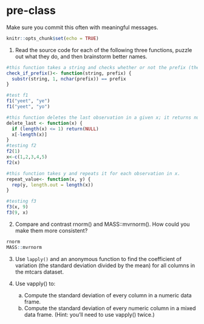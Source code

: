 # pre-class


Make sure you commit this often with meaningful messages. 



```r
knitr::opts_chunk$set(echo = TRUE)
```


1. Read the source code for each of the following three functions, puzzle out what they do, and then brainstorm better names.

```r
#this function takes a string and checks whether or not the prefix (the second argument) exists. It starts at position 1 and checks if the characters in the string match those in the prefix. 
check_if_prefix()<- function(string, prefix) {
  substr(string, 1, nchar(prefix)) == prefix
}

#test f1
f1("yeet", "ye")
f1("yeet", "yo")

#this function deletes the last observation in a given x; it returns null if there is only one observation since then x would be empty
delete_last <- function(x) {
  if (length(x) <= 1) return(NULL)
  x[-length(x)]
}
#testing f2
f2(1)
x<-c(1,2,3,4,5)
f2(x)

#this function takes y and repeats it for each observation in x.
repeat_value<- function(x, y) {
  rep(y, length.out = length(x))
}

#testing f3
f3(x, 9)
f3(9, x)
```

2. Compare and contrast rnorm() and MASS::mvrnorm(). How could you make them more consistent?
```r
rnorm
MASS::mvrnorm
```
3. Use `lapply()` and an anonymous function to find the coefficient of variation (the standard deviation divided by the mean) for all columns in the mtcars dataset. 

4. Use vapply() to:
    a. Compute the standard deviation of every column in a numeric data frame.
    b. Compute the standard deviation of every numeric column in a mixed data frame. (Hint: you’ll need to use vapply() twice.)
